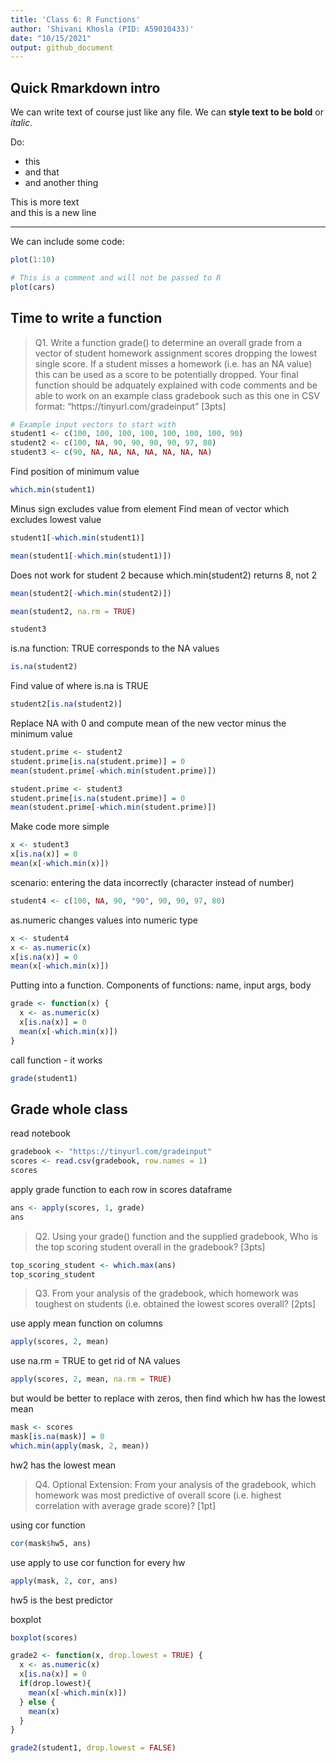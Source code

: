 ```yaml
---
title: 'Class 6: R Functions'
author: 'Shivani Khosla (PID: A59010433)'
date: "10/15/2021"
output: github_document
---
```


## Quick Rmarkdown intro

We can write text of course just like any file. We can **style text to be bold** or *italic*. 

Do:

- this
- and that
- and another thing

This is more text  
and this is a new line

---

We can include some code: 

```r
plot(1:10)
```

```r
# This is a comment and will not be passed to R
plot(cars)
```


## Time to write a function 

> Q1. Write a function grade() to determine an overall grade from a vector of student homework
assignment scores dropping the lowest single score. If a student misses a homework (i.e. has an
NA value) this can be used as a score to be potentially dropped. Your final function should be
adquately explained with code comments and be able to work on an example class gradebook
such as this one in CSV format: “https://tinyurl.com/gradeinput” [3pts]

```r
# Example input vectors to start with
student1 <- c(100, 100, 100, 100, 100, 100, 100, 90)
student2 <- c(100, NA, 90, 90, 90, 90, 97, 80)
student3 <- c(90, NA, NA, NA, NA, NA, NA, NA)
```

Find position of minimum value
```r
which.min(student1)
```
Minus sign excludes value from element
Find mean of vector which excludes lowest value
```r
student1[-which.min(student1)]
```
```r
mean(student1[-which.min(student1)])
```
Does not work for student 2 because which.min(student2) returns 8, not 2
```r
mean(student2[-which.min(student2)])

```
```r
mean(student2, na.rm = TRUE)
```

```r
student3
```

is.na function: TRUE corresponds to the NA values 
```r
is.na(student2)
```

Find value of where is.na is TRUE
```r
student2[is.na(student2)]
```
Replace NA with 0 and compute mean of the new vector minus the minimum value
```r
student.prime <- student2
student.prime[is.na(student.prime)] = 0
mean(student.prime[-which.min(student.prime)])
```
```r
student.prime <- student3
student.prime[is.na(student.prime)] = 0
mean(student.prime[-which.min(student.prime)])
```

Make code more simple 

```r
x <- student3
x[is.na(x)] = 0
mean(x[-which.min(x)])
```

scenario: entering the data incorrectly (character instead of number)

```r
student4 <- c(100, NA, 90, "90", 90, 90, 97, 80)
```

as.numeric changes values into numeric type
```r
x <- student4
x <- as.numeric(x)
x[is.na(x)] = 0
mean(x[-which.min(x)])
```
Putting into a function. Components of functions: name, input args, body
```r
grade <- function(x) {
  x <- as.numeric(x)
  x[is.na(x)] = 0
  mean(x[-which.min(x)])
}
```

call function - it works
```r
grade(student1)
```
## Grade whole class

read notebook
```r
gradebook <- "https://tinyurl.com/gradeinput"
scores <- read.csv(gradebook, row.names = 1)
scores
```

apply grade function to each row in scores dataframe
```r
ans <- apply(scores, 1, grade)
ans
```
> Q2. Using your grade() function and the supplied gradebook, Who is the top scoring student
overall in the gradebook? [3pts]


```r
top_scoring_student <- which.max(ans)
top_scoring_student
```

> Q3. From your analysis of the gradebook, which homework was toughest on students (i.e. obtained
the lowest scores overall? [2pts]

use apply mean function on columns

```r
apply(scores, 2, mean)
```

use na.rm = TRUE to get rid of NA values 

```r
apply(scores, 2, mean, na.rm = TRUE)

```

but would be better to replace with zeros, then find which hw has the lowest mean
```r
mask <- scores
mask[is.na(mask)] = 0
which.min(apply(mask, 2, mean))
```
hw2 has the lowest mean

> Q4. Optional Extension: From your analysis of the gradebook, which homework was most
predictive of overall score (i.e. highest correlation with average grade score)? [1pt]

using cor function

```r
cor(mask$hw5, ans)
```
use apply to use cor function for every hw

```r
apply(mask, 2, cor, ans)
```

hw5 is the best predictor

boxplot

```r
boxplot(scores)
```

```r
grade2 <- function(x, drop.lowest = TRUE) {
  x <- as.numeric(x)
  x[is.na(x)] = 0
  if(drop.lowest){
    mean(x[-which.min(x)])
  } else {
    mean(x)
  }
}
```

```r
grade2(student1, drop.lowest = FALSE)
```

